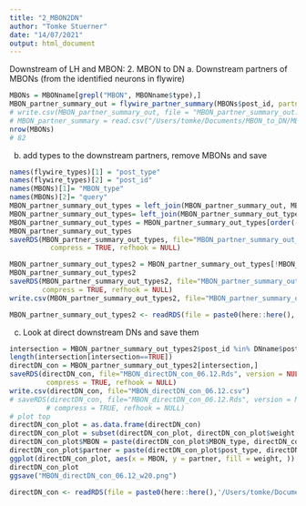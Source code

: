```yaml
---
title: "2_MBON2DN"
author: "Tomke Stuerner"
date: "14/07/2021"
output: html_document
---
```


Downstream of LH and MBON:
2. MBON to DN 
  a. Downstream partners of MBONs (from the identified neurons in flywire)
```r
MBONs = MBONname[grepl("MBON", MBONname$type),]
MBON_partner_summary_out = flywire_partner_summary(MBONs$post_id, partners = "outputs") #get a list of downstream partner with n synapse connected
# write.csv(MBON_partner_summary_out, file = "MBON_partner_summary_out.csv")
# MBON_partner_summary = read.csv("/Users/tomke/Documents/MBON_to_DN/MBON_partner_summary.csv")
nrow(MBONs)
# 82
```
  b. add types to the downstream partners, remove MBONs and save 
```r
names(flywire_types)[1] = "post_type"
names(flywire_types)[2] = "post_id"
names(MBONs)[1]= "MBON_type"
names(MBONs)[2]= "query"
MBON_partner_summary_out_types = left_join(MBON_partner_summary_out, MBONs, by = "query")
MBON_partner_summary_out_types= left_join(MBON_partner_summary_out_types, flywire_types, by = "post_id")
MBON_partner_summary_out_types = MBON_partner_summary_out_types[order(-MBON_partner_summary_out_types$weight),]
MBON_partner_summary_out_types
saveRDS(MBON_partner_summary_out_types, file="MBON_partner_summary_out_types_06.12.Rds", version = NULL,
          compress = TRUE, refhook = NULL)
```
```r
MBON_partner_summary_out_types2 = MBON_partner_summary_out_types[!MBON_partner_summary_out_types$post_id %in% MBONs$query,]
MBON_partner_summary_out_types2
saveRDS(MBON_partner_summary_out_types2, file="MBON_partner_summary_out_types_06.12.Rds", version = NULL,
        compress = TRUE, refhook = NULL)
write.csv(MBON_partner_summary_out_types2, file="MBON_partner_summary_out_types_06.12.csv")
```
```r
MBON_partner_summary_out_types2 <- readRDS(file = paste0(here::here(),'/Users/tomke/Documents/dev/LH_MB_Downstream/MBON_partner_summary_out_types_06.12.Rds'))
```

  c. Look at direct downstream DNs and save them
```r
intersection = MBON_partner_summary_out_types2$post_id %in% DNname$post_id
length(intersection[intersection==TRUE])
directDN_con = MBON_partner_summary_out_types2[intersection,]
saveRDS(directDN_con, file="MBON_directDN_con_06.12.Rds", version = NULL,
         compress = TRUE, refhook = NULL)
write.csv(directDN_con, file="MBON_directDN_con_06.12.csv")
# saveRDS(directDN_con, file="MBON_directDN_con_06.12.Rds", version = NULL,
         # compress = TRUE, refhook = NULL)
# plot top
directDN_con_plot = as.data.frame(directDN_con)
directDN_con_plot = subset(directDN_con_plot, directDN_con_plot$weight > 20)
directDN_con_plot$MBON = paste(directDN_con_plot$MBON_type, directDN_con_plot$query, sep = "_")
directDN_con_plot$partner = paste(directDN_con_plot$post_type, directDN_con_plot$post_id, sep = "_")
ggplot(directDN_con_plot, aes(x = MBON, y = partner, fill = weight, )) +   geom_tile()+ theme(text = element_text(size=8),axis.text.x = element_text(angle=90, hjust=1), axis.text.y = element_text(hjust=1))
directDN_con_plot
ggsave("MBON_directDN_con_06.12_w20.png")
```
```r
directDN_con <- readRDS(file = paste0(here::here(),'/Users/tomke/Documents/dev/MBON_directDN_con_06.12.Rds'))
```
